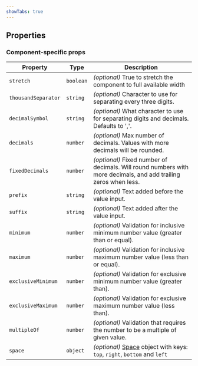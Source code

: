 ```yaml
---
showTabs: true
---
```



## Properties

<StandardProperties type="number" />

### Component-specific props

| Property            | Type      | Description                                                                                                     |
| ------------------- | --------- | --------------------------------------------------------------------------------------------------------------- |
| `stretch`           | `boolean` | _(optional)_ True to stretch the component to full available width                                              |
| `thousandSeparator` | `string`  | _(optional)_ Character to use for separating every three digits.                                                |
| `decimalSymbol`     | `string`  | _(optional)_ What character to use for separating digits and decimals. Defaults to ','.                         |
| `decimals`          | `number`  | _(optional)_ Max number of decimals. Values with more decimals will be rounded.                                 |
| `fixedDecimals`     | `number`  | _(optional)_ Fixed number of decimals. Will round numbers with more decimals, and add trailing zeros when less. |
| `prefix`            | `string`  | _(optional)_ Text added before the value input.                                                                 |
| `suffix`            | `string`  | _(optional)_ Text added after the value input.                                                                  |
| `minimum`           | `number`  | _(optional)_ Validation for inclusive minimum number value (greater than or equal).                             |
| `maximum`           | `number`  | _(optional)_ Validation for inclusive maximum number value (less than or equal).                                |
| `exclusiveMinimum`  | `number`  | _(optional)_ Validation for exclusive minimum number value (greater than).                                      |
| `exclusiveMaximum`  | `number`  | _(optional)_ Validation for exclusive maximum number value (less than).                                         |
| `multipleOf`        | `number`  | _(optional)_ Validation that requires the number to be a multiple of given value.                               |
| `space`             | `object`  | _(optional)_ [Space](/uilib/components/space/properties) object with keys: `top`, `right`, `bottom` and `left`  |
